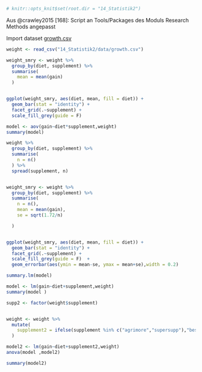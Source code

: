 ```r
# knitr::opts_knit$set(root.dir = "14_Statistik2") 
```


Aus @crawley2015 [168]: Script an Tools/Packages des Moduls Research Methods angepasst


Import dataset [growth.csv](14_Statistik2/data/growth.csv)

```r
weight <- read_csv("14_Statistik2/data/growth.csv")
```



```r

weight_smry <- weight %>% 
  group_by(diet, supplement) %>%
  summarise(
    mean = mean(gain)
  )


ggplot(weight_smry, aes(diet, mean, fill = diet)) +
  geom_bar(stat = "identity") +
  facet_grid(.~supplement) +
  scale_fill_grey(guide = F) 
```


```r
model <- aov(gain~diet*supplement,weight)
summary(model)
```


```r

weight %>%
  group_by(diet, supplement) %>%
  summarise(
    n = n()
  ) %>%
  spread(supplement, n)


weight_smry <- weight %>% 
  group_by(diet, supplement) %>%
  summarise(
    n = n(),
    mean = mean(gain),
    se = sqrt(1.72/n)

  )


ggplot(weight_smry, aes(diet, mean, fill = diet)) +
  geom_bar(stat = "identity") +
  facet_grid(.~supplement) +
  scale_fill_grey(guide = F)  +
  geom_errorbar(aes(ymin = mean-se, ymax = mean+se),width = 0.2) 


```


```r
summary.lm(model)
```


```r
model <- lm(gain~diet+supplement,weight)
summary(model )
```



```r
supp2 <- factor(weight$supplement)


weight <- weight %>%
  mutate(
    supplement2 = ifelse(supplement %in% c("agrimore","supersupp"),"best","worst")
  )


```


```r
model2 <- lm(gain~diet+supplement2,weight)
anova(model ,model2)
```


```r
summary(model2)
```
